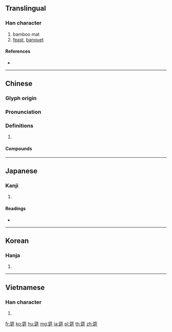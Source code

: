 {{character info/new}}
==Translingual==

===Han character===
{{Han char|rn=118|rad=竹|as=07|sn=13|four=88401|canj=HNKM,HNKV}}

# bamboo mat
# [[feast]], [[banquet]]

====References====
* {{Han ref|kx=0886.060|dkj=26080|dj=1314.120|hdz=52967.030|uh=7B75|ud=31605|bh=BAE1|bd=47841}}

----

==Chinese==
{{zh-forms}}

===Glyph origin===
{{Han etym}}

===Pronunciation===
{{zh-pron
|m=yán
|c=jin4
|mc=y
|oc=y
|cat=
}}

===Definitions===
{{zh-hanzi}}

# {{rfdef|zh}}

====Compounds====
{{zh-der|几筵|別筵|喜筵|巹筵|暖房筵|歌筵|法筵|淨筵|玳瑁筵|瓊筵|瓜果筵|盛筵|盛筵必散|盛筵易散|盛筵難再|筵宴|筵席|筵席稅|筵會|素筵|經筵|經筵講官|設席張筵|賓之初筵|酒筵|開筵|香筵}}

----

==Japanese==

===Kanji===
{{ja-kanji|grade=|rs=竹07}}

# {{defn|lang=ja|sort=竹07}}

====Readings====
* {{ja-readings|on=[[えん]] (en)|kun=[[むしろ]] (mushiro)}}

----

==Korean==

===Hanja===
{{ko-hanja|hangeul=연|eumhun=|rv=yeon|mr=yŏn|y=yen}}

# {{defn|lang=ko|sort=竹07}}

----

==Vietnamese==

===Han character===
{{vi-hantu|[[diên]]|rs=竹07}}

# {{defn|lang=vi|sort=竹07}}

[[fr:筵]]
[[ko:筵]]
[[hu:筵]]
[[mg:筵]]
[[ja:筵]]
[[pl:筵]]
[[th:筵]]
[[zh:筵]]